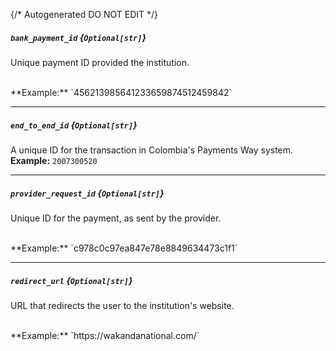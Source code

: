 {/* Autogenerated DO NOT EDIT  */}
##### `bank_payment_id` *{`Optional[str]`}*
Unique payment ID provided the institution.

<br/>
**Example:** `456213985641233659874512459842`

---
##### `end_to_end_id` *{`Optional[str]`}*
A unique ID for the transaction in Colombia's Payments Way system.
<br/>
**Example:** `2007300520`

---
##### `provider_request_id` *{`Optional[str]`}*
Unique ID for the payment, as sent by the provider.

<br/>
**Example:** `c978c0c97ea847e78e8849634473c1f1`

---
##### `redirect_url` *{`Optional[str]`}*
URL that redirects the user to the institution's website.

<br/>
**Example:** `https://wakandanational.com/`

